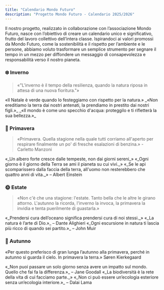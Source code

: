```yaml
---
title: "Calendario Mondo Futuro"
description: "Progetto Mondo Futuro - Calendario 2025/2026"
---
```


Il nostro progetto, realizzato in collaborazione con l’associazione Mondo Futuro, nasce con l’obiettivo di creare un calendario unico e significativo, frutto del lavoro collettivo dell’intera classe. Ispirandoci ai valori promossi da Mondo Futuro, come la sostenibilità e il rispetto per l’ambiente e le persone, abbiamo voluto trasformare un semplice strumento per segnare il tempo in un mezzo per diffondere un messaggio di consapevolezza e responsabilità verso il nostro pianeta.

### ❄️ Inverno

> «"L'inverno è il tempo della resilienza, quando la natura riposa in attesa di una nuova fioritura."»

<CardGroup cols="2">
  <Card title="DICEMBRE" icon="cloud-snow" color="#00bef9" horizontal href="/mesi/dicembre/dicembre">
    «Il Natale è verde quando lo festeggiamo con rispetto per la natura.»
  </Card>
  <Card title="GENNAIO " icon="snowman" color="#00bef9" horizontal href="/mesi/gennaio/gennaio">
    _«Non ereditiamo la terra dai nostri antenati, la prendiamo in prestito dai nostri figli.»_
  </Card>
  <Card title="FEBBRAIO " icon="raindrops" color="#00bef9" horizontal href="/mesi/febbraio/febbraio">
    _«Il mondo è come uno specchio d'acqua: proteggilo e ti rifletterà la sua bellezza.»_
  </Card>
</CardGroup>

### 🌱 Primavera

> «Primavera. Quella stagione nella quale tutti corriamo all'aperto per respirare finalmente un po' di fresche esalazioni di benzina.» - Carletto Manzoni

<CardGroup cols="2">
  <Card title="MARZO" icon="seedling" color="#00bef9" horizontal href="/mesi/marzo/marzo">
    «_Un albero forte cresce dalle tempeste, non dai giorni sereni_»
  </Card>
  <Card title="APRILE" icon="earth-americas" color="#00bef9" horizontal href="/mesi/aprile/aprile">
    «_Ogni giorno è il giorno della Terra se ami il pianeta su cui vivi._»
  </Card>
  <Card title="MAGGIO" icon="bee" color="#00bef9" horizontal href="/mesi/maggio/maggio">
    «_Se le api scomparissero dalla faccia della terra, all'uomo non resterebbero che quattro anni di vita._» – Albert Einstein
  </Card>
</CardGroup>

### 🌞 Estate

> «Non c'è che una stagione: l'estate. Tanto bella che le altre le girano attorno. L'autunno la ricorda, l'inverno la invoca, la primavera la invidia e tenta puerilmente di guastarla.»

<CardGroup cols="2">
  <Card title="GIUGNO" icon="wave" color="#00bef9" horizontal href="mesi/giugno/giugno">
    «_Prendersi cura dell’oceano significa prendersi cura di noi stessi._»
  </Card>
  <Card title="LUGLIO" icon="sun" color="#00bef9" horizontal href="/mesi/luglio/luglio">
    «_La natura è l’arte di Dio.»_ – Dante Alighieri
  </Card>
  <Card title="AGOSTO" icon="campground" color="#00bef9" horizontal href="/mesi/agosto/agosto">
    «_Ogni escursione in natura ti lascia più ricco di quando sei partito.»_ – John Muir
  </Card>
</CardGroup>

### 🍂 Autunno

«Per questo preferisco di gran lunga l’autunno alla primavera, perché in autunno si guarda il cielo. In primavera la terra.» Søren Kierkegaard

<CardGroup cols="2">
  <Card title="SETTEMBRE" icon="leaf-maple" color="#00bef9" horizontal href="/mesi/settembre/settembre">
    «_Non puoi passare un solo giorno senza avere un impatto sul mondo. Quello che fai fa la differenza.»_ – Jane Goodall
  </Card>
  <Card title="OTTOBRE" icon="mushroom" color="#00bef9" horizontal href="/mesi/ottobre/ottobre">
    «_La biodiversità è la rete della vita di cui facciamo parte._»
  </Card>
  <Card title="NOVEMBRE " icon="trees" color="#00bef9" horizontal href="/mesi/novembre/novembre">
    «_Non ci può essere un’ecologia esteriore senza un’ecologia interiore.»_ – Dalai Lama
  </Card>
</CardGroup>